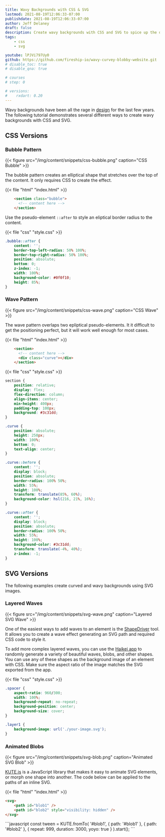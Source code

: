 ```yaml
---
title: Wavy Backgrounds with CSS & SVG
lastmod: 2021-08-19T12:06:33-07:00
publishdate: 2021-08-19T12:06:33-07:00
author: Jeff Delaney
draft: false
description: Create wavy backgrounds with CSS and SVG to spice up the design of your homepage
tags: 
    - css
    - svg

youtube: lPJVi797Uy0
github: https://github.com/fireship-io/wavy-curvey-blobby-website.git
# disable_toc: true
# disable_qna: true

# courses
# step: 0

# versions:
#    rxdart: 0.20
---
```


Wavy backgrounds have been all the rage in [design](https://designshack.net/articles/graphics/design-trend-waves-soft-lines/) for the last few years. The following tutorial demonstrates several different ways to create wavy backgrounds with CSS and SVG.

## CSS Versions

### Bubble Pattern

{{< figure src="/img/content/snippets/css-bubble.png" caption="CSS Bubble" >}}

The bubble pattern creates an elliptical shape that stretches over the top of the content. It only requires CSS to create the effect.

{{< file "html" "index.html" >}}
```html
    <section class="bubble">
      <!-- content here -->
    </section>
```

Use the pseudo-element `::after` to style an eliptical border radius to the content.

{{< file "css" "style.css" >}}
```css
.bubble::after {
    content: '';
    border-top-left-radius: 50% 100%;
    border-top-right-radius: 50% 100%;
    position: absolute;
    bottom: 0;
    z-index: -1;
    width: 100%;
    background-color: #0f0f10;
    height: 85%;
}
```

### Wave Pattern

{{< figure src="/img/content/snippets/css-wave.png" caption="CSS Wave" >}}

The wave pattern overlaps two epliptical pseudo-elements. It it difficult to get the positioning perfect, but it will work well enough for most cases.

{{< file "html" "index.html" >}}
```html
    <section>
      <!-- content here -->
      <div class="curve"></div>
    </section>
```

{{< file "css" "style.css" >}}
```css
section {
    position: relative;
    display: flex;
    flex-direction: column;
    align-items: center;
    min-height: 400px;
    padding-top: 100px;
    background: #3c31dd;
}

.curve {
    position: absolute;
    height: 250px;
    width: 100%;
    bottom: 0;
    text-align: center;
}

.curve::before {
    content: '';
    display: block;
    position: absolute;
    border-radius: 100% 50%;
    width: 55%;
    height: 100%;
    transform: translate(85%, 60%);
    background-color: hsl(216, 21%, 16%);
}

.curve::after {
    content: '';
    display: block;
    position: absolute;
    border-radius: 100% 50%;
    width: 55%;
    height: 100%;
    background-color: #3c31dd;
    transform: translate(-4%, 40%);
    z-index: -1;
}

```

## SVG Versions

The following examples create curved and wavy backgrounds using SVG images.

### Layered Waves

{{< figure src="/img/content/snippets/svg-wave.png" caption="Layered SVG Wave" >}}

One of the easiest ways to add waves to an element is the [ShapeDriver](https://www.shapedivider.app/) tool. It allows you to create a wave effect generating an SVG path and required CSS code to style it.

To add more complex layered waves, you can use the [Haikei app](https://haikei.app/) to randomly generate a variety of beautiful waves, blobs, and other shapes. You can use any of these shapes as the background image of an element with CSS. Make sure the aspect ratio of the image matches the SVG exported from the app.

{{< file "css" "style.css" >}}
```css
.spacer {
    aspect-ratio: 960/300;
    width: 100%;
    background-repeat: no-repeat;
    background-position: center;
    background-size: cover;
}

.layer1 {
    background-image: url('./your-image.svg');
}
```

### Animated Blobs

{{< figure src="/img/content/snippets/svg-blob.png" caption="Animated SVG Blob" >}}

[KUTE.js](http://thednp.github.io/kute.js/svgTransform.html) is a JavaScript library that makes it easy to animate SVG elements, or morph one shape into another. The code below can be applied to the paths of an inline SVG. 

{{< file "html" "index.html" >}}
```html
<svg>
    <path id="blob1" />
    <path id="blob2" style="visibility: hidden" />
</svg>
```

<File name="app.js">
  <JavaScript />
</File>
```javascript
const tween = KUTE.fromTo(
    '#blob1',
    { path: '#blob1' },
    { path: '#blob2' },
    { repeat: 999, duration: 3000, yoyo: true }
).start();
```